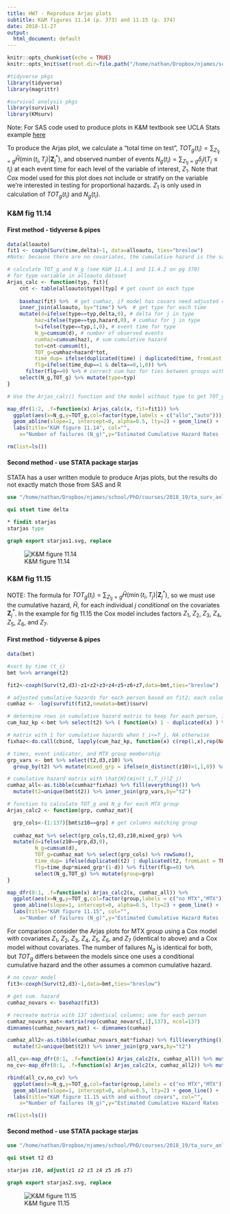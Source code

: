 ```yaml
---
title: HW7 - Reproduce Arjas plots
subtitle: K&M figures 11.14 (p. 373) and 11.15 (p. 374)
date: 2018-11-27
output:
  html_document: default
---
```


```r
knitr::opts_chunk$set(echo = TRUE)
knitr::opts_knit$set(root.dir=file.path("/home/nathan/Dropbox/njames/school/PhD/courses/2018_19/ta_surv_anlys2/hw/hw7"))

#tidyverse pkgs
library(tidyverse)
library(magrittr)

#survival analysis pkgs
library(survival)
library(KMsurv)
```

Note: For SAS code used to produce plots in K&M textbook see UCLA Stats example [here](https://stats.idre.ucla.edu/sas/examples/sakm/survival-analysis-by-john-p-klein-and-melvin-l-moeschbergerchapter-11-regression-diagnostics/)

To produce the Arjas plot, we calculate a "total time on test", $TOT_g(t_i)=\sum_{Z_{1j}=g} \hat{H}(\min(t_i,T_j)|\mathbf{Z}_j^*)$, and observed number of events $N_g(t_i)=\sum_{Z_{1j}=g}\delta_jI(T_j\le t_i)$ at each event time for each level of the variable of interest, $Z_1$. Note that Cox model used for this plot does not include or stratify on the variable we're interested in testing for proportional hazards. $Z_1$  is only used in calculation of $TOT_g(t_i)$ and $N_g(t_i)$.

### K&M fig 11.14 

#### First method - tidyverse & pipes

```r
data(alloauto)
fit1 <- coxph(Surv(time,delta)~1, data=alloauto, ties="breslow")
#Note: because there are no covariates, the cumulative hazard is the same for each person

# calculate TOT_g and N_g (see K&M 11.4.1 and 11.4.2 on pg 370) 
# for type variable in alloauto dataset
Arjas_calc <- function(typ, fit){
    cnt <- table(alloauto$type)[typ] # get count in each type
    
    basehaz(fit) %>%  # get cumhaz, if model has covars need adjusted cumhaz for each person
    inner_join(alloauto, by="time") %>%  # get type for each time
    mutate(d=ifelse(type==typ,delta,0), # delta for j in type
         haz=ifelse(type==typ,hazard,0), # cumhaz for j in type
         t=ifelse(type==typ,1,0), # event time for type
         N_g=cumsum(d), # number of observed events
         cumhaz=cumsum(haz), # sum cumulative hazard
         tot=cnt-cumsum(t), 
         TOT_g=cumhaz+hazard*tot,
         time_dup= ifelse(duplicated(time) | duplicated(time, fromLast = TRUE), 1,0),
         flg=ifelse(time_dup==1 & delta==0,1,0)) %>% 
      filter(flg==0) %>% # correct cum haz for ties between groups with only one censored
    select(N_g,TOT_g) %>% mutate(type=typ)
}

# Use the Arjas_calc() function and the model without type to get TOT_g and N_g for each transplant type and produce an Arjas plot of the two N_g vs. TOT_g curves

map_dfr(1:2, .f=function(x) Arjas_calc(x, fit=fit1)) %>%
  ggplot(aes(x=N_g,y=TOT_g,col=factor(type,labels = c("allo","auto")))) +
  geom_abline(slope=1, intercept=0, alpha=0.5, lty=2) + geom_line() +
  labs(title="K&M figure 11.14", col="",
    x="Number of failures (N_g)",y="Estimated Cumulative Hazard Rates (TOT_g)")

```

```r
rm(list=ls())
```

#### Second method - use STATA package starjas

STATA has a user written module to produce Arjas plots, but the results do not exactly match those from SAS and R

```stata
use "/home/nathan/Dropbox/njames/school/PhD/courses/2018_19/ta_surv_anlys2/hw/hw7/alloauto.dta",clear

qui stset time delta

* findit starjas
starjas type

graph export starjas1.svg, replace
```

![K&M figure 11.14](starjas1.svg)


### K&M fig 11.15 

NOTE: The formula for $TOT_g(t_i)=\sum_{Z_{1j}=g} \hat{H}(\min(t_i,T_j)|\mathbf{Z}_j^*)$, so we must use the cumulative hazard, $\hat{H}$, for each individual $j$ *conditional* on the covariates $\mathbf{Z}_j^*$. In the example for fig 11.15 the Cox model includes factors $Z_1$, $Z_2$, $Z_3$, $Z_4$, $Z_5$, $Z_6$, and $Z_7$. 

#### First method - tidyverse & pipes

```r
data(bmt)

#sort by time (t_i)
bmt %<>% arrange(t2)

fit2<-coxph(Surv(t2,d3)~z1+z2+z3+z4+z5+z6+z7,data=bmt,ties="breslow")

# adjusted cumulative hazards for each person based on fit2; each column is cumhaz for a person
cumhaz <- -log(survfit(fit2,newdata=bmt)$surv)

# determine rows in cumulative hazard matrix to keep for each person, i.e. rows where t_i<=T_j
cum_haz_kp <-bmt %>% select(t2) %>% ( function(x) 1 - duplicated(x) ) %>% cumsum()

# matrix with 1 for cumulative hazards when t_i<=T_j, NA otherwise
fixhaz<-do.call(cbind, lapply(cum_haz_kp, function(x) c(rep(1,x),rep(NA,max(cum_haz_kp)-x))) )

# times, event indicator, and MTX group membership
grp_vars <- bmt %>% select(t2,d3,z10) %>% 
  group_by(t2) %>% mutate(mixed_grp = ifelse(n_distinct(z10)>1,1,0)) %>% ungroup() 

# cumulative hazard matrix with \hat{H}(min(t_i,T_j)|Z_j)
cumhaz_all<-as.tibble(cumhaz*fixhaz) %>% fill(everything()) %>% 
  mutate(t2=unique(bmt$t2)) %>% inner_join(grp_vars,by="t2") 

# function to calculate TOT_g and N_g for each MTX group
Arjas_calc2 <- function(grp, cumhaz_mat){

  grp_cols<-(1:137)[bmt$z10==grp] # get columns matching group
 
  cumhaz_mat %>% select(grp_cols,t2,d3,z10,mixed_grp) %>%
  mutate(d=ifelse(z10==grp,d3,0),
         N_g=cumsum(d),
         TOT_g=cumhaz_mat %>% select(grp_cols) %>% rowSums(),
         time_dup= ifelse(duplicated(t2) | duplicated(t2, fromLast = TRUE), 1,0),
         flg=time_dup*mixed_grp*(1-d)) %>% filter(flg==0) %>%
         select(N_g,TOT_g) %>% mutate(group=grp)
}

map_dfr(0:1, .f=function(x) Arjas_calc2(x, cumhaz_all)) %>%
  ggplot(aes(x=N_g,y=TOT_g,col=factor(group,labels = c("no MTX","MTX")))) +
  geom_abline(slope=1, intercept=0, alpha=0.5, lty=2) + geom_line() +
  labs(title="K&M figure 11.15", col="",
    x="Number of failures (N_g)",y="Estimated Cumulative Hazard Rates (TOT_g)")

```

For comparison consider the Arjas plots for MTX group using a Cox model with covariates $Z_1$, $Z_2$, $Z_3$, $Z_4$, $Z_5$, $Z_6$, and $Z_7$ (identical to above) and a Cox model without covariates. The number of failures $N_g$ is identical for both, but $TOT_g$ differs between the models since one uses a conditional cumulative hazard and the other assumes a common cumulative hazard.

```r
# no covar model
fit3<-coxph(Surv(t2,d3)~1,data=bmt,ties="breslow")

# get cum. hazard
cumhaz_novars <- basehaz(fit3)

# recreate matrix with 137 identical columns; one for each person
cumhaz_novars_mat<-matrix(rep(cumhaz_novars[,1],137), ncol=137)
dimnames(cumhaz_novars_mat) <- dimnames(cumhaz)

cumhaz_all2<-as.tibble(cumhaz_novars_mat*fixhaz) %>% fill(everything()) %>% 
  mutate(t2=unique(bmt$t2)) %>% inner_join(grp_vars,by="t2") 

all_cv<-map_dfr(0:1, .f=function(x) Arjas_calc2(x, cumhaz_all)) %>% mutate(model="all covars")
no_cv<-map_dfr(0:1, .f=function(x) Arjas_calc2(x, cumhaz_all2)) %>% mutate(model="no covars")

rbind(all_cv,no_cv) %>%
  ggplot(aes(x=N_g,y=TOT_g,col=factor(group,labels = c("no MTX","MTX")),lty=model)) +
  geom_abline(slope=1, intercept=0, alpha=0.5, lty=2) + geom_line() +
  labs(title="K&M figure 11.15 with and without covars", col="",
    x="Number of failures (N_g)",y="Estimated Cumulative Hazard Rates (TOT_g)")
```

```r
rm(list=ls())
```

#### Second method - use STATA package starjas

```stata
use "/home/nathan/Dropbox/njames/school/PhD/courses/2018_19/ta_surv_anlys2/hw/hw7/bmt.dta",clear

qui stset t2 d3

starjas z10, adjust(z1 z2 z3 z4 z5 z6 z7)

graph export starjas2.svg, replace
```

![K&M figure 11.15](starjas2.svg)
